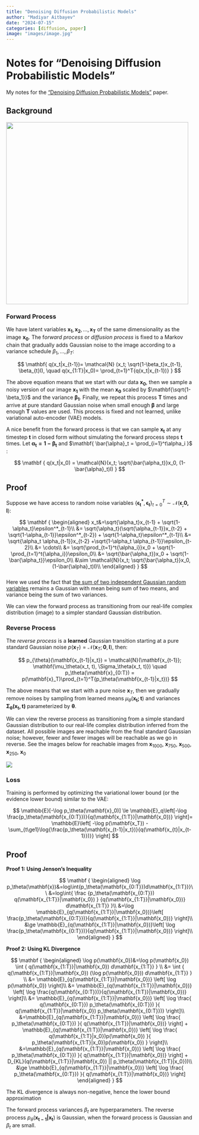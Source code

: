 ```yaml
---
title: "Denoising Diffusion Probabilistic Models"
author: "Madiyar Aitbayev"
date: "2024-07-15"
categories: [diffusion, paper]
image: "images/image.jpg"
---
```


# Notes for "Denoising Diffusion Probabilistic Models"

My notes for the ["Denoising Diffusion Probabilistic Models"](https://arxiv.org/pdf/2006.11239) paper.

## Background

![](images/figure2.jpg){width="490"}

### Forward Process

We have latent variables $\mathbf{x_1},\mathbf{x_2}, ..., \mathbf{x_T}$ of the same dimensionality as the image $\mathbf{x_0}$. The f*orward process* or *diffusion process* is fixed to a Markov chain that gradually adds Gaussian noise to the image according to a variance schedule $\beta_1, ..., \beta_T$:

$$
\mathbf{
q(x_t|x_{t-1})= \mathcal{N} (x_t; \sqrt{1-\beta_t}x_{t-1}, \beta_{t}I),
\quad 
q(x_{1:T}|x_0)= \prod_{t=1}^T{q(x_t|x_{t-1})}
}
$$

The above equation means that we start with our data $\mathbf{x_0}$, then we sample a noisy version of our image $\mathbf{x_1}$ with the mean $\mathbf{x_0}$ scaled by $\mathbf{\sqrt{1-\beta_1}}$ and the variance $\mathbf{\beta_1}$. Finally, we repeat this process $\mathbf{T}$ times and arrive at pure standard Gaussian noise when small enough $\mathbf{\beta}$ and large enough $\mathbf{T}$ values are used. This process is fixed and not learned, unlike variational auto-encoder (VAE) models.

A nice benefit from the forward process is that we can sample $\mathbf{x_t}$ at any timestep $\mathbf{t}$ in closed form without simulating the forward process steps $\mathbf{t}$ times. Let $\mathbf{\alpha_t=1-\beta_t}$ and $\mathbf{ \bar{\alpha}_t = \prod_{i=1}^t\alpha_i }$ :

$$
\mathbf {
q(x_t|x_0) = \mathcal{N}(x_t; \sqrt{\bar{\alpha_t}}x_0, (1-\bar{\alpha}_t)I)
}
$$

::: {.callout-note collapse="true" icon="false"}
## Proof

Suppose we have access to random noise variables $\{\mathbf{\epsilon_t^*}, \mathbf{\epsilon_t}\}_{t=0}^T \sim \mathcal{N}(\mathbf{\epsilon_; 0, I})$:

$$
\mathbf {
\begin{aligned}
x_t&=\sqrt{\alpha_t}x_{t-1} + \sqrt{1-\alpha_t}\epsilon^*_{t-1}\\ 
&= \sqrt{\alpha_t}(\sqrt{\alpha_{t-1}}x_{t-2} + \sqrt{1-\alpha_{t-1}}\epsilon^*_{t-2}) + \sqrt{1-\alpha_t}\epsilon^*_{t-1}\\
&= \sqrt{\alpha_t \alpha_{t-1}}x_{t-2} +\sqrt{1-\alpha_t \alpha_{t-1}}\epsilon_{t-2}\\
&= \cdots\\
&= \sqrt{\prod_{t=1}^t{\alpha_i}}x_0 + \sqrt{1-\prod_{t=1}^t{\alpha_i}}\epsilon_0\\
&= \sqrt{\bar{\alpha_t}}x_0 + \sqrt{1-\bar{\alpha_t}}\epsilon_0\\
&\sim \mathcal{N}(x_t; \sqrt{\bar{\alpha_t}}x_0, (1-\bar{\alpha}_t)I)\\
\end{aligned}
}
$$\
Here we used the fact that [the sum of two independent Gaussian random variables](https://en.wikipedia.org/wiki/Sum_of_normally_distributed_random_variables) remains a Gaussian with mean being sum of two means, and variance being the sum of two variances.
:::

We can view the forward process as transitioning from our real-life complex distribution (image) to a simpler standard Gaussian distribution.

### Reverse Process

The *reverse process* is a **learned** Gaussian transition starting at a pure standard Gaussian noise $p(\mathbf{x}_T)=\mathcal{N}(\mathbf{x}_T; \mathbf{0}, \mathbf{I})$, then:

$$
p_{\theta}(\mathbf{x_{t-1}|x_t}) = \mathcal{N}(\mathbf{x_{t-1}}; \mathbf{\mu_\theta(x_t, t), \Sigma_\theta(x_t, t)}) 
\quad p_\theta(\mathbf{x}_{0:T}) = p(\mathbf{x}_T)\prod_{t=1}^T{p_\theta(\mathbf{x_{t-1}|x_t})}
$$

The above means that we start with a pure noise $\mathbf{x}_T$, then we gradually remove noises by sampling from learned means $\mu_\theta(\mathbf{x_t; t})$ and variances $\mathbf{\Sigma_\theta(x_t, t)}$ parameterized by $\mathbf{\theta}$.

We can view the reverse process as transitioning from a simple standard Gaussian distribution to our real-life complex distribution inferred from the dataset. All possible images are reachable from the final standard Gaussian noise; however, fewer and fewer images will be reachable as we go in reverse. See the images below for reachable images from $\mathbf{x}_{1000}$, $\mathbf{x}_{750}$, $\mathbf{x}_{500}$, $\mathbf{x}_{250}$, $\mathbf{x}_{0}$

![](images/figure3.jpg)

### Loss

Training is performed by optimizing the variational lower bound (or the evidence lower bound) similar to the VAE:

$$
\mathbb{E}[-\log p_\theta(\mathbf{x}_0)] \le 
\mathbb{E}_q\left[-\log 
  \frac{p_\theta(\mathbf{x_{0:T}})}{q(\mathbf{x_{1:T}}|\mathbf{x_0})}
\right]=
\mathbb{E}\left[
-\log p(\mathbf{x_T}) - \sum_{t\ge1}\log{\frac{p_\theta(\mathbf{x_{t-1}|x_t})}{q(\mathbf{x_{t}|x_{t-1}})}}
\right]
$$

::: {.callout-note collapse="true"}
## Proof

**Proof 1: Using Jenson's Inequality**

$$
\mathbf {
\begin{aligned}
\log p_\theta(\mathbf{x})&=log\int{p_\theta(\mathbf{x_{0:T}})d\mathbf{x_{1:T}}}\\
&=log\int{ \frac {p_\theta(\mathbf{x_{0:T}}) q(\mathbf{x_{1:T}}|\mathbf{x_0}) } {q(\mathbf{x_{1:T}}|\mathbf{x_0})} d\mathbf{x_{1:T}} }\\
&=\log \mathbb{E}_{q(\mathbf{x_{1:T}}|\mathbf{x_0})}\left[ 
  \frac{p_\theta(\mathbf{x_{0:T}})}{q(\mathbf{x_{1:T}}|\mathbf{x_0})}
\right]\\
&\ge \mathbb{E}_{q(\mathbf{x_{1:T}}|\mathbf{x_0})}\left[  \log
  \frac{p_\theta(\mathbf{x_{0:T}})}{q(\mathbf{x_{1:T}}|\mathbf{x_0})}
\right]\\
\end{aligned}
}
$$

**Proof 2: Using KL Divergence**

$$
\mathbf {
\begin{aligned}
\log p(\mathbf{x_0})&=\log p(\mathbf{x_0}) \int { 
  q(\mathbf{x_{1:T}}|\mathbf{x_0})  d\mathbf{x_{1:T}}
} \\
&= \int { 
  q(\mathbf{x_{1:T}}|\mathbf{x_0}) (\log p(\mathbf{x_0})) d\mathbf{x_{1:T}}
} \\
&= \mathbb{E}_{q(\mathbf{x_{1:T}}|\mathbf{x_0})} \left[
\log p(\mathbf{x_0})
\right]\\
&=  \mathbb{E}_{q(\mathbf{x_{1:T}}|\mathbf{x_0})} \left[
\log
\frac{q(\mathbf{x_{0:T}})}{q(\mathbf{x_{1:T}}|\mathbf{x_0})}
\right]\\
&=  \mathbb{E}_{q(\mathbf{x_{1:T}}|\mathbf{x_0})} \left[
\log
\frac{ q(\mathbf{x_{0:T}}) p_\theta(\mathbf{x_{0:T}}) }{ q(\mathbf{x_{1:T}}|\mathbf{x_0}) p_\theta(\mathbf{x_{0:T}})}
\right]\\
&=\mathbb{E}_{q(\mathbf{x_{1:T}}|\mathbf{x_0})} \left[
\log
\frac{ p_\theta(\mathbf{x_{0:T}}) }{ q(\mathbf{x_{1:T}}|\mathbf{x_0})}
\right]
+
 \mathbb{E}_{q(\mathbf{x_{1:T}}|\mathbf{x_0})} \left[
\log
\frac{ q(\mathbf{x_{1:T}|x_0})p(\mathbf{x_0}) }{ p_\theta(\mathbf{x_{1:T}|x_0})p(\mathbf{x_0}) }
\right]\\
&=\mathbb{E}_{q(\mathbf{x_{1:T}}|\mathbf{x_0})} \left[
\log
\frac{ p_\theta(\mathbf{x_{0:T}}) }{ q(\mathbf{x_{1:T}}|\mathbf{x_0})}
\right]
+
D_{KL}(q(\mathbf{x_{1:T}}|\mathbf{x_0}) || p_\theta(\mathbf{x_{1:T}|x_0}))\\
&\ge \mathbb{E}_{q(\mathbf{x_{1:T}}|\mathbf{x_0})} \left[
\log
\frac{ p_\theta(\mathbf{x_{0:T}}) }{ q(\mathbf{x_{1:T}}|\mathbf{x_0})}
\right]
\end{aligned}
}
$$

The KL divergence is always non-negative, hence the lower bound approximation
:::

The forward process variances $\beta_t$ are hyperparameters. The reverse process $p_\theta(\mathbf{x_{t-1} | x_t})$ is Gaussian, when the forward process is Gaussian and $\beta_t$ are small.